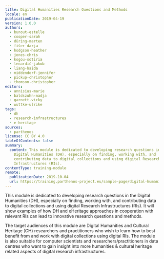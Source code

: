 ```yaml
---
title: Digital Humanities Research Questions and Methods
locale: en
publicationDate: 2019-04-19
version: 1.0.0
authors:
  - bunout-estelle
  - cooper-sarah
  - düring-marten
  - fišer-darja
  - hodgson-heather
  - jones-chris
  - kogou-sotiria
  - lenardič-jakob
  - liang-haida
  - middendorf-jennifer
  - pickup-christopher
  - thomson-christopher
editors:
  - annisius-marie
  - baldszuhn-nadja
  - garnett-vicky
  - wuttke-ulrike
tags:
  - dh
  - research-infrastructures
  - e-heritage
sources:
  - parthenos
license: CC BY 4.0
tableOfContents: false
summary:
  content: This module is dedicated to developing research questions in the
    Digital Humanities (DH), especially on finding, working with, and
    contributing data to digital collections and using digital Research
    Infrastructures (RIs).
contentType: training-module
remote:
  publicationDate: 2019-10-04
  url: https://training.parthenos-project.eu/sample-page/digital-humanities-research-questions-and-methods/
---
```

This module is dedicated to developing research questions in the Digital Humanities (DH), especially on finding, working with, and contributing data to digital collections and using digital Research Infrastructures (RIs). It will show examples of how DH and eHeritage approaches in cooperation with relevant RIs can lead to innovative research questions and methods.

The target audiences of this module are Digital Humanities and Cultural Heritage (CH) researchers and practitioners who wish to learn how to best benefit from and work with digital collections using digital RIs. The module is also suitable for computer scientists and researchers/practitioners in data centres who want to gain insight into more humanities & cultural heritage related aspects of digital research infrastructures.

<ExternalResource title="Interested in learning more?" subtitle="Check out Digital Humanities Research Questions and Methods on PARTHENOS" url="https://training.parthenos-project.eu/sample-page/digital-humanities-research-questions-and-methods/" />

